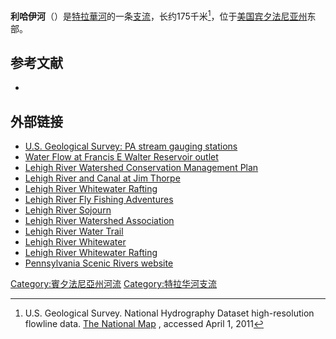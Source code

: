 {{Geobox
| River
<!-- *** Name section *** -->  
| name                        = Lehigh River
| native_name                 = 
| other_name                  = 
| other_name1                 =
<!-- *** Image *** --->
| image                       = Lehigh_River.JPG
| image_size                  = 300
| image_caption               = 利哈伊河一景，位于[[Jim_Thorpe,_Pennsylvania|Jim Thorpe, Pennsylvania]]附近
<!-- *** Country etc. *** -->
| country                     = [[美国|美国]]
| country1                    =
| state                       = {{flag|Pennsylvania}}
| state1                      = 
| region_type                 = [[县|县]]
| region                      = 径流经过：[[韋恩縣_(賓夕法尼亞州)|韋恩縣]]
| region1                     = [[拉克瓦納縣|拉克瓦納縣]]
| region2                     = [[門羅縣_(賓夕法尼亞州)|門羅縣]]
| region3                     = [[路澤恩縣|路澤恩縣]]
| region4                     = [[卡本縣_(賓夕法尼亞州)|卡本縣]]
| region5                     = [[利哈伊縣|利哈伊縣]]
| region6                     = [[北安普頓縣_(賓夕法尼亞州)|北安普頓縣]]
| region7                     = 流域覆盖：[[韋恩縣_(賓夕法尼亞州)|韋恩縣]]
| region8                     = [[拉克瓦納縣|拉克瓦納縣]]
| region9                     = [[門羅縣_(賓夕法尼亞州)|門羅縣]]
| region10                    = [[路澤恩縣|路澤恩縣]]
| region11                    = [[卡本縣_(賓夕法尼亞州)|卡本縣]]
| region12                    = [[利哈伊縣|利哈伊縣]]
| region13                    = [[斯古吉爾縣|斯古吉爾縣]]
| region14                    = [[伯克縣_(賓夕法尼亞州)|伯克縣]]
| region15                    = [[巴克斯縣|巴克斯縣]]
| district                    = 
| district1                   = 
| city                        = [[Lehighton,_Pennsylvania|Lehighton]]
| city1                       = [[阿伦敦_(宾夕法尼亚州)|阿伦敦]]
| city2                       = [[伯利恒_(宾夕法尼亚州)|伯利恒]]
| city3                       = [[伊斯顿_(宾夕法尼亚州)|伊斯頓]]
<!-- *** Geography *** -->
| length_imperial             = 109
| watershed_imperial          = 1345
| discharge_location          = [[Glendon,_Pennsylvania|Glendon]]
| discharge_average_imperial  = 3740
| discharge_max_imperial      = 11700
| discharge_min_imperial      = 1160
| discharge1_location         = [[Stoddartsville,_Pennsylvania|Stoddartsville]]
| discharge1_average_imperial = 280
<!-- *** Source *** -->
| source_name                 = [[Pocono_Peak_Lake|Pocono Peak Lake]]
| source_location             = [[Lehigh_Township,_Wayne_County,_Pennsylvania|Lehigh Township]]
| source_district             = 
| source_region               = [[韋恩縣_(賓夕法尼亞州)|韋恩縣]]
| source_state                = [[宾夕法尼亚州|宾夕法尼亚州]]
| source_country              = [[美国|美国]]
| source_lat_d                = 41
| source_lat_m                = 16
| source_lat_s                = 42
| source_lat_NS               = N
| source_long_d               = 75
| source_long_m               = 24
| source_long_s               = 22
| source_long_EW              = W
| source_elevation_imperial   = 2056
| source_length_imperial      = 
<!-- *** Mouth *** -->
| mouth_name                  = [[特拉華河|特拉華河]]
| mouth_location              = [[伊斯顿_(宾夕法尼亚州)|伊斯頓]]
| mouth_district              =
| mouth_region                = [[北安普頓縣_(賓夕法尼亞州)|北安普頓縣]]
| mouth_state                 = [[宾夕法尼亚州|宾夕法尼亚州]]
| mouth_country               = [[美国|美国]]
| mouth_lat_d                 = 40
| mouth_lat_m                 = 41
| mouth_lat_s                 = 20
| mouth_lat_NS                = N
| mouth_long_d                = 75
| mouth_long_m                = 12
| mouth_long_s                = 17
| mouth_long_EW               = W
| mouth_elevation_imperial    = 160
<!-- *** Tributaries *** -->
| tributary_left              = Tobyhanna Creek
| tributary_left1             = Drakes Creek
| tributary_left2             = Bear Creek
| tributary_left3             = Pohopoco Creek
| tributary_left4             = Aquashicola Creek
| tributary_left5             = Hokendauqua Creek
| tributary_left6             = [[Monocacy_Creek_(Lehigh_River)|Monocacy Creek]]
| tributary_left7             = Catasauqua Creek
| tributary_right             = [[Black_Creek_(Lehigh_River)|Black Creek]]
| tributary_right1            = Nesquehoning Creek
| tributary_right2            = [[Mauch_Chunk_Creek|Mauch Chunk Creek]]
| tributary_right3            = [[Mahoning_Creek_(Lehigh_River)|Mahoning Creek]]
| tributary_right4            = [[Lizard_Creek_(Pennsylvania)|Lizard Creek]]
| tributary_right5            = Little Lehigh Creek
| tributary_right6            = Saucon Creek
<!-- *** Free fields *** -->
| free_name                   =  
| free_value                  = 
<!-- *** Map section *** -->
| map                         = lehighrivermap.png
| map_size                    = 300  
| map_caption                 = 图中部黄色区域为利哈伊河流域
}} 
'''利哈伊河'''（{{lang-en|Lehigh River}}）是[[特拉華河|特拉華河]]的一条[[支流|支流]]，长约175千米<ref name=NHD>U.S. Geological Survey. National Hydrography Dataset high-resolution flowline data. [http://viewer.nationalmap.gov/viewer/ The National Map] {{WebCite|url=https://www.webcitation.org/66gupqQDM?url=http://viewer.nationalmap.gov/viewer/ |date=20120405064000 |dateformat=iso }}, accessed April 1, 2011</ref>，位于[[美国|美国]][[宾夕法尼亚州|宾夕法尼亚州]]东部。

==参考文献==
{{Reflist}}
*{{cite web |url=http://www.leo.lehigh.edu/envirosci/watershed/fastfacts.html |title=Fast Facts About Lehigh River |accessdate=2008-05-05 |work=Lehigh Earth Observatory's Envirosci Inquiry |deadurl=yes |archiveurl=https://web.archive.org/web/20080516081716/http://www.leo.lehigh.edu/envirosci/watershed/fastfacts.html |archivedate=2008-05-16 }}

==外部链接==
{{commonscat|Lehigh Valley}}
{{commonscat|Lehigh River}}
{{NIE Poster|year=1905|Lehigh}}
*[http://waterdata.usgs.gov/pa/nwis/current/?type=flow U.S. Geological Survey: PA stream gauging stations]{{Wayback|url=http://waterdata.usgs.gov/pa/nwis/current/?type=flow |date=20160210070243 }}
*[http://waterdata.usgs.gov/nwis/uv?01447800 Water Flow at Francis E Walter Reservoir outlet]{{Wayback|url=http://waterdata.usgs.gov/nwis/uv?01447800 |date=20150215190605 }}
*[https://host10.webserver1010.com/wildlandspa/Rivers/lr_cp_main.htm Lehigh River Watershed Conservation Management Plan]{{dead link|date=2017年11月 |bot=InternetArchiveBot |fix-attempted=yes }}
*[https://web.archive.org/web/20040404003704/http://www.enter.net/~lvcc/river.html Lehigh River and Canal at Jim Thorpe]
*[https://web.archive.org/web/20100126004010/http://www.whitewaterchallengers.com/lehigh/lehigh-whitewater.asp Lehigh River Whitewater Rafting]
*[http://www.riversflyfishing.com/leh.php Lehigh River Fly Fishing Adventures]{{Wayback|url=http://www.riversflyfishing.com/leh.php |date=20150209044435 }}
*[https://web.archive.org/web/20051104011833/http://wildlandspa.org/calendar/sojourn.html Lehigh River Sojourn]
*[https://web.archive.org/web/20040614095915/http://www.lrsa.org/lrwa.html Lehigh River Watershed Association]
*[https://web.archive.org/web/20051225102957/http://wildlandspa.org/lrwt/introduction.html Lehigh River Water Trail]
*[http://www.balajthy.com/lehigh.html Lehigh River Whitewater]
*[https://web.archive.org/web/20150215184345/http://www.extremeadventuretravel.com/adventures Lehigh River Whitewater Rafting]
*[http://www.dcnr.state.pa.us/brc/conservation/rivers/scenicrivers/lehighriver/index.htm Pennsylvania Scenic Rivers website]{{Wayback|url=http://www.dcnr.state.pa.us/brc/conservation/rivers/scenicrivers/lehighriver/index.htm |date=20141209101749 }}

{{Lehigh Valley Travel|state=collapsed}}
{{Protected Areas of Pennsylvania}}

[[Category:賓夕法尼亞州河流|Category:賓夕法尼亞州河流]]
[[Category:特拉华河支流|Category:特拉华河支流]]
